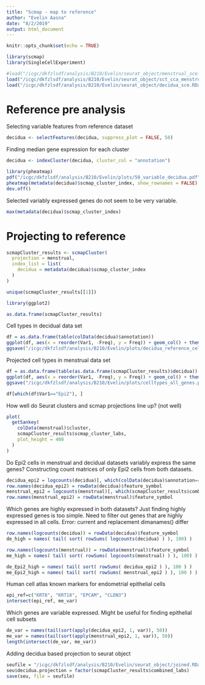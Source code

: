 ```yaml
---
title: "Scmap - map to reference"
author: "Evelin Aasna"
date: "8/2/2019"
output: html_document
---
```


```r
knitr::opts_chunk$set(echo = TRUE)
```


```r
library(scmap)
library(SingleCellExperiment)
```

```r
#load("/icgc/dkfzlsdf/analysis/B210/Evelin/seurat_object/menstrual_sce.RData")
load("/icgc/dkfzlsdf/analysis/B210/Evelin/seurat_object/sct_cca_menstrual_sce.RData")
load("/icgc/dkfzlsdf/analysis/B210/Evelin/seurat_object/decidua_sce.RData")
```


# Reference pre analysis
Selecting variable features from reference dataset
```r
decidua <- selectFeatures(decidua, suppress_plot = FALSE, 50)
```

Finding median gene expression for each cluster
```r
decidua <- indexCluster(decidua, cluster_col = "annotation")
```


```r
library(pheatmap)
pdf("/icgc/dkfzlsdf/analysis/B210/Evelin/plots/50_variable_decidua.pdf")
pheatmap(metadata(decidua)$scmap_cluster_index, show_rownames = FALSE)
dev.off()
```

Selected variably expressed genes do not seem to be very variable. 

```r
max(metadata(decidua)$scmap_cluster_index)
```

# Projecting to reference
```r
scmapCluster_results <- scmapCluster(
  projection = menstrual, 
  index_list = list(
    decidua = metadata(decidua)$scmap_cluster_index
  )
)
```

```r
unique(scmapCluster_results[[1]])
```

```r
library(ggplot2)
```

```r
as.data.frame(scmapCluster_results)
```


Cell types in decidual data set
```r
df = as.data.frame(table(colData(decidua)$annotation))
ggplot(df, aes(x = reorder(Var1, -Freq), y = Freq)) + geom_col() + theme_bw() + theme(axis.text.x = element_text(angle = 45)) + labs(title = "decidua reference celltypes")
ggsave("/icgc/dkfzlsdf/analysis/B210/Evelin/plots/decidua_reference_celltypes.pdf")
```


Projected cell types in menstrual data set
```r
df = as.data.frame(table(as.data.frame(scmapCluster_results)$decidua))
ggplot(df, aes(x = reorder(Var1, -Freq), y = Freq)) + geom_col() + theme_bw() + theme(axis.text.x = element_text(angle = 45)) + labs(title = "celltypes based on all genes")
ggsave("/icgc/dkfzlsdf/analysis/B210/Evelin/plots/celltypes_all_genes.pdf")
```

```r
df[which(df$Var1=="Epi2"), ]
```


How well do Seurat clusters and scmap projections line up? (not well)
```r
plot(
  getSankey(
    colData(menstrual)$cluster, 
    scmapCluster_results$scmap_cluster_labs,
    plot_height = 400
  )
)
```


Do Epi2 cells in menstrual and decidual datasets variably express the same genes?
Constructing count matrices of only Epi2 cells from both datasets.
```r
decidua_epi2 = logcounts(decidua)[, which(colData(decidua)$annotation=="Epi2")]
row.names(decidua_epi2) = rowData(decidua)$feature_symbol
menstrual_epi2 = logcounts(menstrual)[, which(scmapCluster_results$combined_labs == "Epi2")]
row.names(menstrual_epi2) = rowData(menstrual)$feature_symbol
```

Which genes are highly expressed in both datasets?
Just finding highly expressed genes is too simple. Need to filter out genes that are highly expressed in all cells.
Error: current and replacement dimanames() differ
```r
row.names(logcounts(decidua)) = rowData(decidua)$feature_symbol
de_high = names( tail( sort( rowSums( logcounts(decidua) ) ), 100) )

row.names(logcounts(menstrual)) = rowData(menstrual)$feature_symbol
me_high = names( tail( sort( rowSums( logcounts(menstrual) ) ), 100) )
```

```r
de_Epi2_high = names( tail( sort( rowSums( decidua_epi2 ) ), 100 ) )
me_Epi2_high = names( tail( sort( rowSums( menstrual_epi2 ) ), 100 ) )
```



Human cell atlas known markers for endometrial epithelial cells
```r
epi_ref=c("KRT8", "KRT18", "EPCAM", "CLDN3")
intersect(epi_ref, me_var)
```

Which genes are variable expressed.
Might be useful for finding epithelial cell subsets
```r
de_var = names(tail(sort(apply(decidua_epi2, 1, var)), 50))
me_var = names(tail(sort(apply(menstrual_epi2, 1, var)), 50))
length(intersect(de_var, me_var))
```

Adding decidua based projection to seurat object
```r
seufile = "/icgc/dkfzlsdf/analysis/B210/Evelin/seurat_object/joined.RData"
seu$decidua.projection = factor(scmapCluster_results$combined_labs)
save(seu, file = seufile)
```


